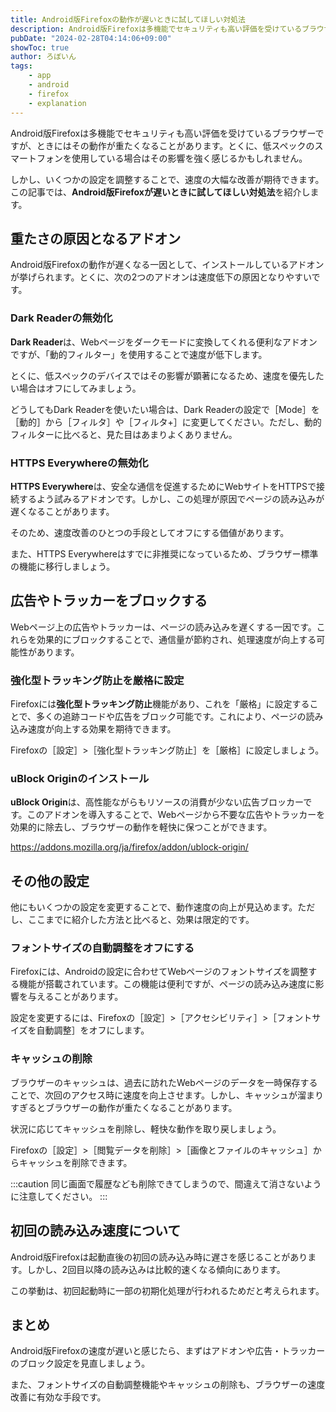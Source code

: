 ```yaml
---
title: Android版Firefoxの動作が遅いときに試してほしい対処法
description: Android版Firefoxは多機能でセキュリティも高い評価を受けているブラウザーですが、ときにはその動作が重たくなることがあります。この記事では、Android版Firefoxが遅いときに試してほしい対処法を紹介します。
pubDate: "2024-02-28T04:14:06+09:00"
showToc: true
author: ろぼいん
tags:
    - app
    - android
    - firefox
    - explanation
---
```



Android版Firefoxは多機能でセキュリティも高い評価を受けているブラウザーですが、ときにはその動作が重たくなることがあります。とくに、低スペックのスマートフォンを使用している場合はその影響を強く感じるかもしれません。

しかし、いくつかの設定を調整することで、速度の大幅な改善が期待できます。この記事では、**Android版Firefoxが遅いときに試してほしい対処法**を紹介します。

## 重たさの原因となるアドオン

Android版Firefoxの動作が遅くなる一因として、インストールしているアドオンが挙げられます。とくに、次の2つのアドオンは速度低下の原因となりやすいです。

### Dark Readerの無効化

**Dark Reader**は、Webページをダークモードに変換してくれる便利なアドオンですが、「動的フィルター」を使用することで速度が低下します。

とくに、低スペックのデバイスではその影響が顕著になるため、速度を優先したい場合はオフにしてみましょう。

どうしてもDark Readerを使いたい場合は、Dark Readerの設定で［Mode］を［動的］から［フィルタ］や［フィルタ+］に変更してください。ただし、動的フィルターに比べると、見た目はあまりよくありません。

### HTTPS Everywhereの無効化

**HTTPS Everywhere**は、安全な通信を促進するためにWebサイトをHTTPSで接続するよう試みるアドオンです。しかし、この処理が原因でページの読み込みが遅くなることがあります。

そのため、速度改善のひとつの手段としてオフにする価値があります。

また、HTTPS Everywhereはすでに非推奨になっているため、ブラウザー標準の機能に移行しましょう。

<ArticleCard link="/article/2022/08/12/https-everywhere-will-sunset/" />

## 広告やトラッカーをブロックする

Webページ上の広告やトラッカーは、ページの読み込みを遅くする一因です。これらを効果的にブロックすることで、通信量が節約され、処理速度が向上する可能性があります。

### 強化型トラッキング防止を厳格に設定

Firefoxには**強化型トラッキング防止**機能があり、これを「厳格」に設定することで、多くの追跡コードや広告をブロック可能です。これにより、ページの読み込み速度が向上する効果を期待できます。

Firefoxの［設定］>［強化型トラッキング防止］を［厳格］に設定しましょう。

### uBlock Originのインストール

**uBlock Origin**は、高性能ながらもリソースの消費が少ない広告ブロッカーです。このアドオンを導入することで、Webページから不要な広告やトラッカーを効果的に除去し、ブラウザーの動作を軽快に保つことができます。

https://addons.mozilla.org/ja/firefox/addon/ublock-origin/

## その他の設定

他にもいくつかの設定を変更することで、動作速度の向上が見込めます。ただし、ここまでに紹介した方法と比べると、効果は限定的です。

### フォントサイズの自動調整をオフにする

Firefoxには、Androidの設定に合わせてWebページのフォントサイズを調整する機能が搭載されています。この機能は便利ですが、ページの読み込み速度に影響を与えることがあります。

設定を変更するには、Firefoxの［設定］>［アクセシビリティ］>［フォントサイズを自動調整］をオフにします。

### キャッシュの削除

ブラウザーのキャッシュは、過去に訪れたWebページのデータを一時保存することで、次回のアクセス時に速度を向上させます。しかし、キャッシュが溜まりすぎるとブラウザーの動作が重たくなることがあります。

状況に応じてキャッシュを削除し、軽快な動作を取り戻しましょう。

Firefoxの［設定］>［閲覧データを削除］>［画像とファイルのキャッシュ］からキャッシュを削除できます。

:::caution
同じ画面で履歴なども削除できてしまうので、間違えて消さないように注意してください。
:::

## 初回の読み込み速度について

Android版Firefoxは起動直後の初回の読み込み時に遅さを感じることがあります。しかし、2回目以降の読み込みは比較的速くなる傾向にあります。

この挙動は、初回起動時に一部の初期化処理が行われるためだと考えられます。

## まとめ

Android版Firefoxの速度が遅いと感じたら、まずはアドオンや広告・トラッカーのブロック設定を見直しましょう。

また、フォントサイズの自動調整機能やキャッシュの削除も、ブラウザーの速度改善に有効な手段です。

